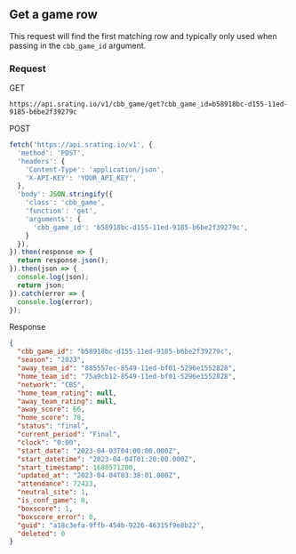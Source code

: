 ## Get a game row

This request will find the first matching row and typically only used when passing in the `cbb_game_id` argument.

### Request

GET

```console
https://api.srating.io/v1/cbb_game/get?cbb_game_id=b58918bc-d155-11ed-9185-b6be2f39279c
```

POST
```js {5} copy filename="javascript"
fetch('https://api.srating.io/v1', {
  'method': 'POST',
  'headers': {
    'Content-Type': 'application/json',
    'X-API-KEY': 'YOUR_API_KEY',
  },
  'body': JSON.stringify({
    'class': 'cbb_game',
    'function': 'get',
    'arguments': {
      'cbb_game_id': 'b58918bc-d155-11ed-9185-b6be2f39279c',
    }
  }),
}).then(response => {
  return response.json();
}).then(json => {
  console.log(json);
  return json;
}).catch(error => {
  console.log(error);
});
```

Response
```json
{
  "cbb_game_id": "b58918bc-d155-11ed-9185-b6be2f39279c",
  "season": "2023",
  "away_team_id": "885557ec-8549-11ed-bf01-5296e1552828",
  "home_team_id": "75a9cb12-8549-11ed-bf01-5296e1552828",
  "network": "CBS",
  "home_team_rating": null,
  "away_team_rating": null,
  "away_score": 66,
  "home_score": 78,
  "status": "final",
  "current_period": "Final",
  "clock": "0:00",
  "start_date": "2023-04-03T04:00:00.000Z",
  "start_datetime": "2023-04-04T01:20:00.000Z",
  "start_timestamp": 1680571200,
  "updated_at": "2023-04-04T03:38:01.000Z",
  "attendance": 72423,
  "neutral_site": 1,
  "is_conf_game": 0,
  "boxscore": 1,
  "boxscore_error": 0,
  "guid": "a18c3efa-9ffb-454b-9226-46315f9e8b22",
  "deleted": 0
}
```

